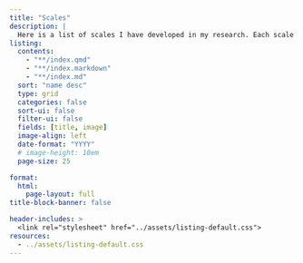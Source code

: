 ```yaml
---
title: "Scales" 
description: |
  Here is a list of scales I have developed in my research. Each scale is licensed under a **Creative Commons Attribution 4.0 International License**. In short, this license allows anyone to share and adapt these scales for any purpose and without requiring my permission. The only requirement is to give appropriate credit, in general by citing the corresponding publication. Select a scale to see further details and get instructions for usage and referencing.
listing: 
  contents: 
    - "**/index.qmd"
    - "**/index.markdown"
    - "**/index.md"
  sort: "name desc"
  type: grid
  categories: false
  sort-ui: false
  filter-ui: false
  fields: [title, image]
  image-align: left
  date-format: "YYYY"
  # image-height: 10em
  page-size: 25

format: 
  html: 
    page-layout: full
title-block-banner: false

header-includes: >
  <link rel="stylesheet" href="../assets/listing-default.css">
resources:
  - ../assets/listing-default.css
---
```

